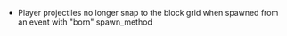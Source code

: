 



-   Player projectiles no longer snap to the block grid when spawned from an event with "born" spawn\_method

